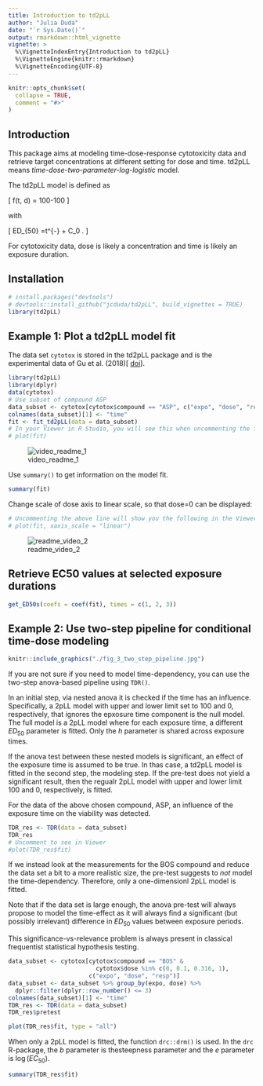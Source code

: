 ```yaml
---
title: Introduction to td2pLL
author: "Julia Duda"
date: "`r Sys.Date()`"
output: rmarkdown::html_vignette
vignette: >
  %\VignetteIndexEntry{Introduction to td2pLL}
  %\VignetteEngine{knitr::rmarkdown}
  %\VignetteEncoding{UTF-8}
---
```


```r
knitr::opts_chunk$set(
  collapse = TRUE,
  comment = "#>"
)
```

## Introduction

This package aims at modeling time-dose-response cytotoxicity data and retrieve
target concentrations at different setting for dose and time.
td2pLL means *time-dose-two-parameter-log-logistic* model. 

The td2pLL model is defined as 

\[
f(t, d) = 100-100\frac{d^h}{ED_{50}(t)^h + d^h}
\]


with

\[
ED_{50} =\Delta \cdot t^{-\gamma} + C_0 .
\]


For cytotoxicity data, dose is likely a concentration and time is likely an exposure duration.

## Installation


```r
# install.packages("devtools")
# devtools::install_github("jcduda/td2pLL", build_vignettes = TRUE)
library(td2pLL)
```

## Example 1: Plot a td2pLL model fit

The data set `cytotox` is stored in the td2pLL package and is the experimental data of Gu et al. (2018)[ [doi](https://doi.org/10.1007/s00204-018-2302-0)].


```r
library(td2pLL)
library(dplyr)
data(cytotox)
# Use subset of compound ASP
data_subset <- cytotox[cytotox$compound == "ASP", c("expo", "dose", "resp")]
colnames(data_subset)[1] <- "time"
fit <- fit_td2pLL(data = data_subset)
# In your Viewer in R Studio, you will see this when uncommenting the following line
# plot(fit)
```
![video_readme_1](https://user-images.githubusercontent.com/58949350/110949047-6d506e80-8342-11eb-9524-0d9cfa6ee36e.gif)


Use `summary()` to get information on the model fit.
```r
summary(fit)
```


Change scale of dose axis to linear scale, so that dose=0 can be displayed: 
```r
# Uncommenting the above line will show you the following in the Viewer or R Studio
# plot(fit, xaxis_scale = "linear")
```
![readme_video_2](https://user-images.githubusercontent.com/58949350/110951749-b229d480-8345-11eb-9f47-39466e467da7.gif)

## Retrieve EC50 values at selected exposure durations

```r
get_ED50s(coefs = coef(fit), times = c(1, 2, 3))
```


## Example 2: Use two-step pipeline for conditional time-dose modeling



```r
knitr::include_graphics("./fig_3_two_step_pipeline.jpg")
```


If you are not sure if you need to model time-dependency, you can use the
two-step anova-based pipeline using `TDR()`.

In an initial step, via nested anova it is checked if the time has an influence.
Specifically, a 2pLL model with upper and lower limit set to 100 and 0, respectively,
that ignores the epxosure time component is the null model.
The full model is a 2pLL model where for each exposure time, a different
$ED_{50}$ parameter is fitted. Only the $h$ parameter is shared across exposure 
times.

If the anova test between these nested models is significant, an effect of the
exposure time is assumed to be true. 
In thas case, a td2pLL model is fitted in the second step, the modeling step.
If the pre-test does not yield a significant result, then the regualr 2pLL model
with upper and lower limit 100 and 0, respectively, is fitted.


For the data of the above chosen compound, ASP, an influence of the
exposure time on the viability was detected.

```r
TDR_res <- TDR(data = data_subset)
TDR_res
# Uncomment to see in Viewer
#plot(TDR_res$fit)
```

If we instead look at the measurements for the BOS compound and reduce
the data set a bit to a more realistic size, the pre-test
suggests to *not* model the time-dependency.
Therefore, only a one-dimensionl 2pLL model is fitted.

Note that if the data set is large enough, the anova pre-test will
always propose to model the time-effect as it will always find a
significant (but possibly irrelevant) difference in $ED_{50}$ values
between exposure periods.

This significance-vs-relevance problem is always present in 
classical frequentist statistical hypothesis testing.

```r
data_subset <- cytotox[cytotox$compound == "BOS" &
                         cytotox$dose %in% c(0, 0.1, 0.316, 1),
                       c("expo", "dose", "resp")]
data_subset <- data_subset %>% group_by(expo, dose) %>%
  dplyr::filter(dplyr::row_number() <= 3)
colnames(data_subset)[1] <- "time"
TDR_res <- TDR(data = data_subset)
TDR_res$pretest
```


```r
plot(TDR_res$fit, type = "all")
```

When only a 2pLL model is fitted, the function `drc::drm()` is used.
In the `drc` R-package, the $b$ parameter is thesteepness parameter and the
$e$ parameter is $\log(EC_{50})$.

```r
summary(TDR_res$fit)
```

